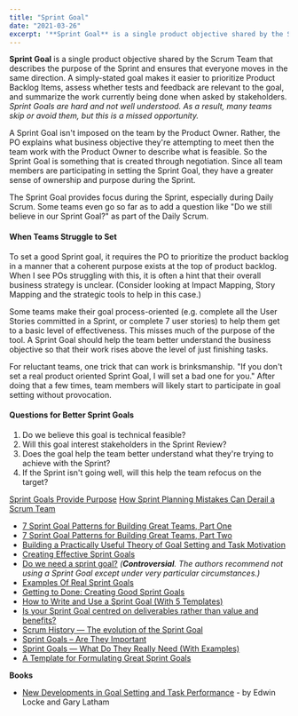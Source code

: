 ```yaml
---
title: "Sprint Goal"
date: "2021-03-26"
excerpt: '**Sprint Goal** is a single product objective shared by the Scrum Team that describes the'
---
```


**Sprint Goal** is a single product objective shared by the Scrum Team that describes the purpose of the Sprint and ensures that everyone moves in the same direction. A simply-stated goal makes it easier to prioritize Product Backlog Items, assess whether tests and feedback are relevant to the goal, and summarize the work currently being done when asked by stakeholders. _Sprint Goals are hard and not well understood. As a result, many teams skip or avoid them, but this is a missed opportunity._

A Sprint Goal isn't imposed on the team by the Product Owner. Rather, the PO explains what business objective they're attempting to meet then the team work with the Product Owner to describe what is feasible. So the Sprint Goal is something that is created through negotiation. Since all team members are participating in setting the Sprint Goal, they have a greater sense of ownership and purpose during the Sprint.

The Sprint Goal provides focus during the Sprint, especially during Daily Scrum. Some teams even go so far as to add a question like "Do we still believe in our Sprint Goal?" as part of the Daily Scrum.

#### When Teams Struggle to Set

To set a good Sprint goal, it requires the PO to prioritize the product backlog in a manner that a coherent purpose exists at the top of product backlog. When I see POs struggling with this, it is often a hint that their overall business strategy is unclear. (Consider looking at Impact Mapping, Story Mapping and the strategic tools to help in this case.)

Some teams make their goal process-oriented (e.g. complete all the User Stories committed in a Sprint, or complete 7 user stories) to help them get to a basic level of effectiveness. This misses much of the purpose of the tool. A Sprint Goal should help the team better understand the business objective so that their work rises above the level of just finishing tasks.

For reluctant teams, one trick that can work is brinksmanship. "If you don't set a real product oriented Sprint Goal, I will set a bad one for you." After doing that a few times, team members will likely start to participate in goal setting without provocation.

#### Questions for Better Sprint Goals

1. Do we believe this goal is technical feasible?
2. Will this goal interest stakeholders in the Sprint Review?
3. Does the goal help the team better understand what they're trying to achieve with the Sprint?
4. If the Sprint isn't going well, will this help the team refocus on the target?

[Sprint Goals Provide Purpose]((/blog/sprint-goals-provide-purpose))
[How Sprint Planning Mistakes Can Derail a Scrum Team](/blog/how-sprint-planning-mistakes-can-derail-a-team)

<HighlightBox heading="Resource Links" variant="resourceLinks">

- [7 Sprint Goal Patterns for Building Great Teams, Part One](https://www.luxoft.com/blog/vmoskalenko/7-sprint-goal-patterns-for-building-great-teams-part-one/)
- [7 Sprint Goal Patterns for Building Great Teams, Part Two](https://www.luxoft.com/blog/vmoskalenko/7-sprint-goal-patterns-for-building-great-teams-part-2/)
- [Building a Practically Useful Theory of Goal Setting and Task Motivation](https://www-2.rotman.utoronto.ca/facbios/file/09%20-%20Locke%20&%20Latham%202002%20AP.pdf)
- [Creating Effective Sprint Goals](https://www.romanpichler.com/blog/effective-sprint-goals/)
- [Do we need a sprint goal?](https://www.humanizingwork.com/sprint-goal/) _(**Controversial**. The authors recommend not using a Sprint Goal except under very particular circumstances.)_
- [Examples Of Real Sprint Goals](https://medium.com/the-liberators/examples-of-real-sprint-goals-670f917ba2cd)
- [Getting to Done: Creating Good Sprint Goals](https://www.agilesocks.com/creating-good-sprint-goals/)
- [How to Write and Use a Sprint Goal (With 5 Templates)](https://www.parabol.co/blog/sprint-goals/)
- [Is your Sprint Goal centred on deliverables rather than value and benefits?](https://medium.com/serious-scrum/is-your-sprint-goal-centred-on-deliverables-rather-than-value-and-benefits-db5b9fa98131)
- [Scrum History — The evolution of the Sprint Goal](https://medium.com/serious-scrum/the-evolution-of-the-sprint-goal-60927361a264)
- [Sprint Goals – Are They Important](https://rgalen.com/agile-training-news/2016/6/12/sprint-goals-are-they-important)
- [Sprint Goals — What Do They Really Need (With Examples)](https://www.perforce.com/blog/hns/what-do-your-sprint-goals-really-need-examples)
- [A Template for Formulating Great Sprint Goals](https://www.romanpichler.com/blog/sprint-goal-template/)

**Books**

- [New Developments in Goal Setting and Task Performance](https://www.taylorfrancis.com/books/edit/10.4324/9780203082744/new-developments-goal-setting-task-performance-edwin-locke-gary-latham) - by Edwin Locke and Gary Latham
</HighlightBox>
